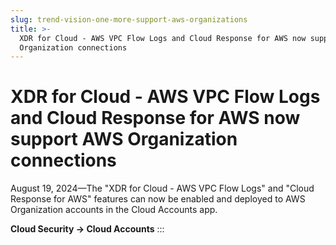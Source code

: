 ```yaml
---
slug: trend-vision-one-more-support-aws-organizations
title: >-
  XDR for Cloud - AWS VPC Flow Logs and Cloud Response for AWS now support AWS
  Organization connections
---
```

# XDR for Cloud - AWS VPC Flow Logs and Cloud Response for AWS now support AWS Organization connections

August 19, 2024—The "XDR for Cloud - AWS VPC Flow Logs" and "Cloud Response for AWS" features can now be enabled and deployed to AWS Organization accounts in the Cloud Accounts app.

**Cloud Security → Cloud Accounts**
:::
